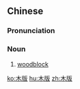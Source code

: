 ==Chinese==
{{zh-forms}}

===Pronunciation===
{{zh-pron
|m=mùbǎn
|c=muk6 baan2
|cat=n
}}

===Noun===
{{zh-noun}}

# [[woodblock]] {{gloss|used in printing}}

[[ko:木版]]
[[hu:木版]]
[[zh:木版]]